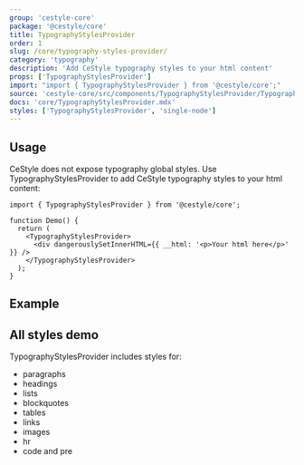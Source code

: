 ```yaml
---
group: 'cestyle-core'
package: '@cestyle/core'
title: TypographyStylesProvider
order: 1
slug: /core/typography-styles-provider/
category: 'typography'
description: 'Add CeStyle typography styles to your html content'
props: ['TypographyStylesProvider']
import: "import { TypographyStylesProvider } from '@cestyle/core';"
source: 'cestyle-core/src/components/TypographyStylesProvider/TypographyStylesProvider.tsx'
docs: 'core/TypographyStylesProvider.mdx'
styles: ['TypographyStylesProvider', 'single-node']
---
```



## Usage

CeStyle does not expose typography global styles.
Use TypographyStylesProvider to add CeStyle typography styles to your html content:

```tsx
import { TypographyStylesProvider } from '@cestyle/core';

function Demo() {
  return (
    <TypographyStylesProvider>
      <div dangerouslySetInnerHTML={{ __html: '<p>Your html here</p>' }} />
    </TypographyStylesProvider>
  );
}
```

## Example

<Demo data={TypographyStylesProviderDemos.usage} />

## All styles demo

TypographyStylesProvider includes styles for:

- paragraphs
- headings
- lists
- blockquotes
- tables
- links
- images
- hr
- code and pre

<Demo data={TypographyStylesProviderDemos.all} />
